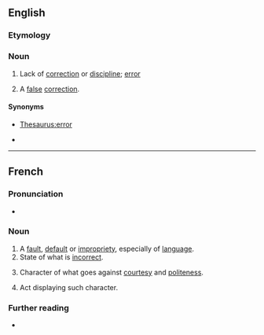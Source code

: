==English==

===Etymology===
{{prefix|en|in|correction}}

===Noun===
{{en-noun}}

# Lack of [[correction]] or [[discipline]]; [[error]]
# {{lb|en|neologism}} A [[false]] [[correction]].

====Synonyms====
* {{sense|lack of correction}} [[Thesaurus:error]]
* {{sense|false correction}} {{l|en|paradiorthosis}}

----

==French==

===Pronunciation===
* {{audio|LL-Q150 (fra)-WikiLucas00-incorrection.wav|Audio|lang=fr}}

===Noun===
{{fr-noun|f}}

# A [[fault]], [[default]] or [[impropriety]], especially of [[language]].
# State of what is [[incorrect]].
# {{lb|fr|dated}} Character of what goes against [[courtesy]] and [[politeness]].
# {{lb|fr|dated}} Act displaying such character.

===Further reading===
* {{R:TLFi}}